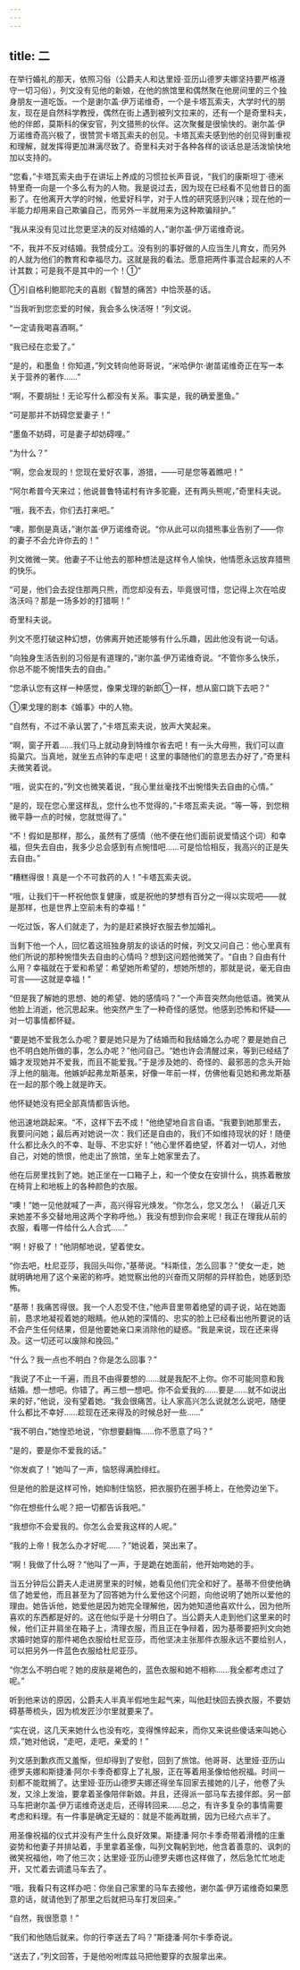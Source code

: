 ```yaml
---
---
---
```

title: 二
---



在举行婚礼的那天，依照习俗（公爵夫人和达里娅·亚历山德罗夫娜坚持要严格遵守一切习俗），列文没有见他的新娘，在他的旅馆里和偶然聚在他房间里的三个独身朋友一道吃饭。一个是谢尔盖·伊万诺维奇，一个是卡塔瓦索夫，大学时代的朋友，现在是自然科学教授，偶然在街上遇到被列文拉来的，还有一个是奇里科夫，他的伴郎，莫斯科的保安官，列文猎熊的伙伴。这次聚餐是很愉快的。谢尔盖·伊万诺维奇高兴极了，很赞赏卡塔瓦索夫的创见。卡塔瓦索夫感到他的创见得到重视和理解，就发挥得更加淋漓尽致了。奇里科夫对于各种各样的谈话总是活泼愉快地加以支持的。

“您看，”卡塔瓦索夫由于在讲坛上养成的习惯拉长声音说，“我们的康斯坦丁·德米特里奇一向是一个多么有为的人物。我是说过去，因为现在已经看不见他昔日的面影了。在他离开大学的时候，他爱好科学，对于人性的研究感到兴味；现在他的一半能力却用来自己欺骗自己，而另外一半就用来为这种欺骗辩护。”

“我从来没有见过比您更坚决的反对结婚的人，”谢尔盖·伊万诺维奇说。

“不，我并不反对结婚。我赞成分工。没有别的事好做的人应当生儿育女，而另外的人就为他们的教育和幸福尽力。这就是我的看法。愿意把两件事混合起来的人不计其数；可是我不是其中的一个！①”



①引自格利鲍耶陀夫的喜剧《智慧的痛苦》中恰茨基的话。

“当我听到您恋爱的时候，我会多么快活呀！”列文说。

“一定请我喝喜酒啊。”

“我已经在恋爱了。”

“是的，和墨鱼！你知道，”列文转向他哥哥说，“米哈伊尔·谢苗诺维奇正在写一本关于营养的著作……”

“啊，不要胡扯！无论写什么都没有关系。事实是，我的确爱墨鱼。”

“可是那并不妨碍您爱妻子！”

“墨鱼不妨碍，可是妻子却妨碍哩。”

“为什么？”

“啊，您会发现的！您现在爱好农事，游猎，——可是您等着瞧吧！”

“阿尔希普今天来过；他说普鲁特诺村有许多驼鹿，还有两头熊呢，”奇里科夫说。

“哦，我不去，你们去打来吧。”

“噢，那倒是真话，”谢尔盖·伊万诺维奇说。“你从此可以向猎熊事业告别了——你的妻子不会允许你去的！”

列文微微一笑。他妻子不让他去的那种想法是这样令人愉快，他情愿永远放弃猎熊的快乐。

“可是，他们会去捉住那两只熊，而您却没有去，毕竟很可惜，您记得上次在哈皮洛沃吗？那是一场多妙的打猎啊！”

奇里科夫说。

列文不愿打破这种幻想，仿佛离开她还能够有什么乐趣，因此他没有说一句话。

“向独身生活告别的习俗是有道理的，”谢尔盖·伊万诺维奇说。“不管你多么快乐，你总不能不惋惜失去的自由。”

“您承认您有这样一种感觉，像果戈理的新郎①一样，想从窗口跳下去吧？”



①果戈理的剧本《婚事》中的人物。

“自然有，不过不承认罢了，”卡塔瓦索夫说，放声大笑起来。

“啊，窗子开着……我们马上就动身到特维尔省去吧！有一头大母熊，我们可以直捣巢穴。当真地，就坐五点钟的车走吧！这里的事随他们的意思去办好了，”奇里科夫微笑着说。

“哦，说实在的，”列文也微笑着说，“我心里丝毫找不出惋惜失去自由的心情。”

“是的，现在您心里这样乱，您什么也不觉得的，”卡塔瓦索夫说。“等一等，到您稍微平静一点的时候，您就觉得了。”

“不！假如是那样，那么，虽然有了感情（他不便在他们面前说爱情这个词）和幸福，但失去自由，我多少总会感到有点惋惜吧……可是恰恰相反，我高兴的正是失去自由。”

“糟糕得很！真是一个不可救药的人！”卡塔瓦索夫说。

“哦，让我们干一杯祝他恢复健康，或是祝他的梦想有百分之一得以实现吧——就是那样，也是世界上空前未有的幸福！”

一吃过饭，客人们就走了，为的是赶紧换好衣服去参加婚礼。

当剩下他一个人，回忆着这班独身朋友的谈话的时候，列文又问自己：他心里真有他们所说的那种惋惜失去自由的心情吗？想到这问题他微笑了。“自由？自由有什么用？幸福就在于爱和希望：希望她所希望的，想她所想的，那就是说，毫无自由可言——这就是幸福！”

“但是我了解她的思想、她的希望、她的感情吗？”一个声音突然向他低语。微笑从他脸上消逝，他沉思起来。他突然产生了一种奇怪的感觉。他感到恐怖和怀疑——对一切事情都怀疑。

“要是她不爱我怎么办呢？要是她只是为了结婚而和我结婚怎么办呢？要是她自己也不明白她所做的事，怎么办呢？”他问自己。“她也许会清醒过来，等到已经结了婚才发现她并不爱我，而且不能爱我。”于是涉及她的、奇怪的、最邪恶的念头开始浮上他的脑海。他嫉妒起弗龙斯基来，好像一年前一样，仿佛他看见她和弗龙斯基在一起的那个晚上就是昨天。

他怀疑她没有把全部真情都告诉他。

他迅速地跳起来。“不，这样下去不成！”他绝望地自言自语。“我要到她那里去，我要问问她；最后再对她说一次：我们还是自由的，我们不如维持现状的好！随便什么都比永久的不幸、耻辱、不忠实好！”他心里怀着绝望，怀着对一切人，对他自己，对她的愤恨，他走出了旅馆，坐车上她家里去了。

他在后房里找到了她。她正坐在一口箱子上，和一个使女在安排什么，挑拣着散放在椅背上和地板上的各种颜色的衣服。

“噢！”她一见他就喊了一声，高兴得容光焕发。“你怎么，您又怎么！（最近几天来她差不多交替地用这两个字称呼他。）我没有想到你会来呢！我正在理我从前的衣服，看哪一件给什么人合式……”

“啊！好极了！”他阴郁地说，望着使女。

“你去吧，杜尼亚莎，我回头叫你，”基蒂说。“科斯佳，怎么回事？”使女一走，她就明确地用了这个亲密的称呼。她觉察出他的兴奋而又阴郁的异样脸色，她感到恐怖。

“基蒂！我痛苦得很。我一个人忍受不住，”他声音里带着绝望的调子说，站在她面前，恳求地凝视着她的眼睛。他从她的深情的、忠实的脸上已经看出他所要说的话不会产生任何结果，但是他要她亲口来消除他的疑惑。“我是来说，现在还来得及。这一切还可以废除和挽回。”

“什么？我一点也不明白？你是怎么回事？”

“我说了不止一千遍，而且不由得要想的……就是我配不上你。你不可能同意和我结婚。想一想吧。你错了。再三想一想吧。你不会爱我的……要是……就不如说出来的好，”他说，没有望着她。“我会很痛苦。让人家高兴怎么说就怎么说吧，随便什么都比不幸好……趁现在还来得及的时候总好一些……”

“我不明白，”她惶恐地说，“你想要翻悔……你不愿意了吗？”

“是的，要是你不爱我的话。”

“你发疯了！”她叫了一声，恼怒得满脸绯红。

但是他的脸是这样可怜，她抑制住恼怒，把衣服扔在圈手椅上，在他旁边坐下。

“你在想些什么呢？把一切都告诉我吧。”

“我想你不会爱我的。你怎么会爱我这样的人呢。”

“我的上帝！我怎么办才好呢……？”她说着，哭出来了。

“啊！我做了什么呀？”他叫了一声，于是跪在她面前，他开始吻她的手。

当五分钟后公爵夫人走进房里来的时候，她看见他们完全和好了。基蒂不但使他确信了她爱他，而且甚至为了回答她为什么爱他这个问题，向他说明了她所以爱他的理由。她告诉他，她爱他是因为她完全理解他，因为她知道他喜欢什么，因为他所喜欢的东西都是好的。这在他似乎是十分明白了。当公爵夫人走到他们这里来的时候，他们正并肩坐在箱子上，清理衣服，而且正在争辩着，因为基蒂要把列文向她求婚时她穿的那件褐色衣服给杜尼亚莎，而他坚决主张那件衣服永远不要给别人，可以把另外一件蓝色衣服给杜尼亚莎。

“你怎么不明白呢？她的皮肤是褐色的，蓝色衣服和她不相称……我全都考虑过了呢。”

听到他来访的原因，公爵夫人半真半假地生起气来，叫他赶快回去换衣服，不要妨碍基蒂梳头，因为梳发匠沙尔里就要来了。

“实在说，这几天来她什么也没有吃，变得憔悴起来，而你又来说些傻话来叫她心烦，”她对他说，“走吧，走吧，亲爱的！”

列文感到歉疚而又羞惭，但却得到了安慰，回到了旅馆。他哥哥、达里娅·亚历山德罗夫娜和斯捷潘·阿尔卡季奇都穿上了礼服，正在等着用圣像给他祝福。时间一刻都不能耽搁了。达里娅·亚历山德罗夫娜还得坐车回家去接她的儿子，他卷了头发，又涂上发油，要拿着圣像陪伴新娘。并且，还得派一部马车去接伴郎。另一部马车把谢尔盖·伊万诺维奇送走后，还得转回来……总之，有许多复杂的事情需要考虑和料理。有一件事是确定无疑的：就是不能再耽搁，因为已经六点半了。

用圣像祝福的仪式并没有产生什么良好效果。斯捷潘·阿尔卡季奇带着滑稽的庄重姿势和他妻子并排站着，手里拿着圣像，叫列文鞠躬到地，他含着善意的、讽刺的微笑祝福他，吻了他三次；达里娅·亚历山德罗夫娜也这样做了，然后急忙忙地走开，又忙着去调遣马车去了。

“哦，我看只有这样办吧：你坐自己家里的马车去接他，谢尔盖·伊万诺维奇如果愿意的话，就请他到了那里之后就把马车打发回来。”

“自然，我很愿意！”

“我们和他随后就来。你的行李送去了吗？”斯捷潘·阿尔卡季奇说。

“送去了，”列文回答，于是他吩咐库兹马把他要穿的衣服拿出来。